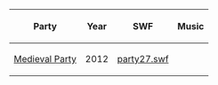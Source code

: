 {| class="wikitable"
!Party!!Year!!SWF!!Music
|-
|[[Medieval Party 2012|Medieval Party]]||2012||[[media:MedievalParty2012party27.swf|party27.swf]]||{{n/a}}
|}

